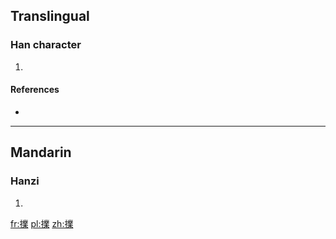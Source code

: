==Translingual==

===Han character===
{{Han char|rn=64|rad=手|as=13|sn=16|four=|canj=手廿金木 (QTCD)|ids=⿰[[扌]][[業]]}}

# {{defn|Han|sort=手13}}

====References====
* {{Han ref|kx=0458.060|dkj=12797|hdz=31968.020|uh=64C8|ud=25800}}

----

==Mandarin==

===Hanzi===
{{cmn-hanzi|pin=[[bǔ]] ([[bu3]]), [[pū]] ([[pu1]])|wg=pu<sup>3</sup>, p'u<sup>1</sup>}}

# {{defn|lang=cmn|sort=手13}}

[[fr:擈]]
[[pl:擈]]
[[zh:擈]]